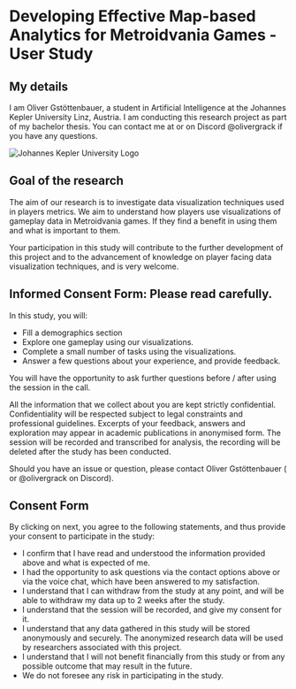 
# Developing Effective Map-based Analytics for Metroidvania Games - User Study

## My details

I am Oliver Gstöttenbauer, a student in Artificial Intelligence at the Johannes Kepler University Linz, Austria.
I am conducting this research project as part of my bachelor thesis.
You can contact me at <MailLinkUnstyled /> or on Discord @olivergrack if you have any questions.

<Image src={jkuLogo} alt="Johannes Kepler University Logo" className="mx-auto w-[15rem] max-w-full dark:invert" />

## Goal of the research

The aim of our research is to investigate data visualization techniques used in players metrics.
We aim to understand how players use visualizations of gameplay data in Metroidvania games. If they find a benefit in using them and what is important to them.

Your participation in this study will contribute to the further development of this project and to the advancement of knowledge on player facing data visualization techniques,
and is very welcome.

## Informed Consent Form: Please read carefully.

In this study, you will:

-   Fill a demographics section
-   Explore one gameplay using our visualizations.
-   Complete a small number of tasks using the visualizations.
-   Answer a few questions about your experience, and provide feedback.

You will have the opportunity to ask further questions before / after using the session in the call.

All the information that we collect about you are kept strictly confidential. Confidentiality will be respected subject to legal constraints and professional guidelines.
Excerpts of your feedback, answers and exploration may appear in academic publications in anonymised form.
The session will be recorded and transcribed for analysis, the recording will be deleted after the study has been conducted.

Should you have an issue or question, please contact Oliver Gstöttenbauer (<MailLinkUnstyled /> or @olivergrack on Discord).

## Consent Form

By clicking on next, you agree to the following statements, and thus provide your consent to participate in the study:

-   I confirm that I have read and understood the information provided above and what is expected of me.
-   I had the opportunity to ask questions via the contact options above or via the voice chat, which have been answered to my satisfaction.
-   I understand that I can withdraw from the study at any point, and will be able to withdraw my data up to 2 weeks after the study.
-   I understand that the session will be recorded, and give my consent for it.
-   I understand that any data gathered in this study will be stored anonymously and securely. The anonymized research data will be used by researchers associated with this project.
-   I understand that I will not benefit financially from this study or from any possible outcome that may result in the future.
-   We do not foresee any risk in participating in the study.
